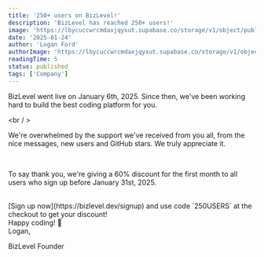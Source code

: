 ```yaml
---
title: '250+ users on BizLevel!'
description: 'BizLevel has reached 250+ users!'
image: 'https://lbycuccwrcmdaxjqyxut.supabase.co/storage/v1/object/public/marketing-images/250-users-banner.png'
date: '2025-01-24'
author: 'Logan Ford'
authorImage: 'https://lbycuccwrcmdaxjqyxut.supabase.co/storage/v1/object/public/user-profile-pictures/3a57d7e8-8b80-483b-93d0-70fe1f06b0c0/logo.png?u=1l5im5h5n6e5'
readingTime: 5
status: published
tags: ['Company']
---
```


BizLevel went live on January 6th, 2025. Since then, we've been working hard to build the best coding platform for you.

<br /   >

We're overwhelmed by the support we've received from you all, from the nice messages, new users and GitHub stars. We truly appreciate it. 

<br />

To say thank you, we're giving a 60% discount for the first month to all users who sign up before January 31st, 2025.

<br />
[Sign up now](https://bizlevel.dev/signup) and use code `250USERS` at the checkout to get your discount!

<br />
Happy coding! 🚀

<br />
Logan,

BizLevel Founder

